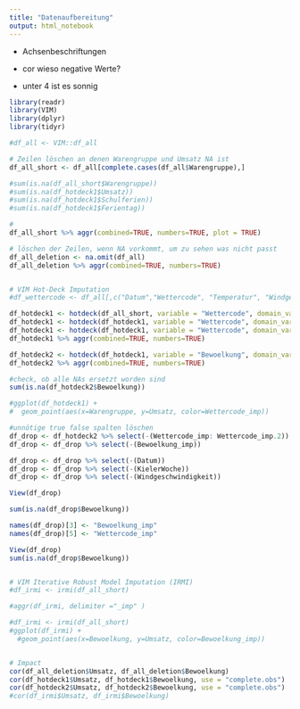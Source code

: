 ```yaml
---
title: "Datenaufbereitung"
output: html_notebook
---
```


- Achsenbeschriftungen
- cor wieso negative Werte?


- unter 4 ist es sonnig

```r
library(readr)
library(VIM)
library(dplyr)
library(tidyr)

#df_all <- VIM::df_all

# Zeilen löschen an denen Warengruppe und Umsatz NA ist
df_all_short <- df_all[complete.cases(df_all$Warengruppe),]

#sum(is.na(df_all_short$Warengruppe))
#sum(is.na(df_hotdeck1$Umsatz))
#sum(is.na(df_hotdeck1$Schulferien))
#sum(is.na(df_hotdeck1$Ferientag))

#
df_all_short %>% aggr(combined=TRUE, numbers=TRUE, plot = TRUE)

# löschen der Zeilen, wenn NA vorkommt, um zu sehen was nicht passt
df_all_deletion <- na.omit(df_all)
df_all_deletion %>% aggr(combined=TRUE, numbers=TRUE)


# VIM Hot-Deck Imputation
#df_wettercode <- df_all[,c("Datum","Wettercode", "Temperatur", "Windgeschwindigkeit", "Bewoelkung")]

df_hotdeck1 <- hotdeck(df_all_short, variable = "Wettercode", domain_var = c("Temperatur"), impNA = TRUE)
df_hotdeck1 <- hotdeck(df_hotdeck1, variable = "Wettercode", domain_var = c("Windgeschwindigkeit"), impNA = TRUE)
df_hotdeck1 <- hotdeck(df_hotdeck1, variable = "Wettercode", domain_var = c("Bewoelkung"), impNA = TRUE)
df_hotdeck1 %>% aggr(combined=TRUE, numbers=TRUE)

df_hotdeck2 <- hotdeck(df_hotdeck1, variable = "Bewoelkung", domain_var = c("Wettercode"), impNA = TRUE)
df_hotdeck2 %>% aggr(combined=TRUE, numbers=TRUE)

#check, ob alle NAs ersetzt worden sind
sum(is.na(df_hotdeck2$Bewoelkung))

#ggplot(df_hotdeck1) +
#  geom_point(aes(x=Warengruppe, y=Umsatz, color=Wettercode_imp))

#unnötige true false spalten löschen
df_drop <- df_hotdeck2 %>% select(-(Wettercode_imp: Wettercode_imp.2))
df_drop <- df_drop %>% select(-(Bewoelkung_imp))

df_drop <- df_drop %>% select(-(Datum))
df_drop <- df_drop %>% select(-(KielerWoche))
df_drop <- df_drop %>% select(-(Windgeschwindigkeit))

View(df_drop)

sum(is.na(df_drop$Bewoelkung))

names(df_drop)[3] <- "Bewoelkung_imp"
names(df_drop)[5] <- "Wettercode_imp"

View(df_drop)
sum(is.na(df_drop$Bewoelkung))


# VIM Iterative Robust Model Imputation (IRMI)
#df_irmi <- irmi(df_all_short)

#aggr(df_irmi, delimiter ="_imp" )

#df_irmi <- irmi(df_all_short)
#ggplot(df_irmi) +
  #geom_point(aes(x=Bewoelkung, y=Umsatz, color=Bewoelkung_imp))


# Impact
cor(df_all_deletion$Umsatz, df_all_deletion$Bewoelkung)
cor(df_hotdeck1$Umsatz, df_hotdeck1$Bewoelkung, use = "complete.obs")
cor(df_hotdeck2$Umsatz, df_hotdeck2$Bewoelkung, use = "complete.obs")
#cor(df_irmi$Umsatz, df_irmi$Bewoelkung)

```



